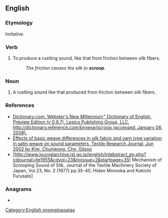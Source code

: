 ==English==

===Etymology===
Imitative.

===Verb===
{{en-verb}}

# To produce a rustling sound, like that from friction between silk fibers.
#: ''The friction causes the silk to '''scroop'''.''

===Noun===
{{en-noun}}

# A rustling sound like that produced from friction between silk fibers.

===References===
* [http://dictionary.reference.com/browse/scroop Dictionary.com. Webster's New Millennium™ Dictionary of English, Preview Edition (v 0.9.7). Lexico Publishing Group, LLC. http://dictionary.reference.com/browse/scroop (accessed: January 08, 2008).]
* [http://findarticles.com/p/articles/mi_qa4025/is_200206/ai_n9115565 Effects of basic weave differences in silk fabric and yarn type variation in satin weave on sound parameters, Textile Research Journal, Jun 2002 by Kim, Chunjeong, Cho, Gilsoo]
* [http://www.journalarchive.jst.go.jp/english/jnlabstract_en.php?cdjournal=jte1955&cdvol=23&noissue=2&startpage=35| Mechanism of Scrooping Sound of Silk, Journal of the Textile Machinery Society of Japan, Vol.23, No. 2 (1977) pp.35-40, Hideo Morooka and Kokichi Furusato]

===Anagrams===
* {{anagrams|en|Porcos|copros}}

[[Category:English onomatopoeias]]